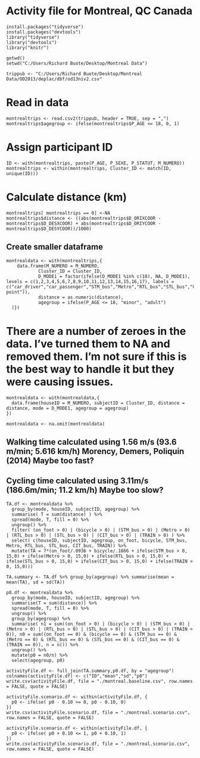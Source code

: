 # Activity file for Montreal, QC Canada

```
install.packages("tidyverse")
install.packages("devtools")
library("tidyverse")
library("devtools")
library("knitr")
```
```
getwd()
setwd("C:/Users/Richard Buote/Desktop/Montreal Data")

trippub <- "C:/Users/Richard Buote/Desktop/Montreal Data/OD2013/deplac/dbf/od13niv2.csv"
```

# Read in data

```
montrealtrips <- read.csv2(trippub, header = TRUE, sep = ",")
montrealtrips$agegroup <- ifelse(montrealtrips$P_AGE <= 18, 0, 1)
```

# Assign participant ID

```
ID <- with(montrealtrips, paste(P_AGE, P_SEXE, P_STATUT, M_NUMERO))
montrealtrips <- within(montrealtrips, Cluster_ID <- match(ID, unique(ID)))
```
# Calculate distance (km)

```
montrealtrips[ montrealtrips == 0] <-NA
montrealtrips$distance <- ((abs(montrealtrips$D_ORIXCOOR - montrealtrips$D_DESXCOOR) + abs(montrealtrips$D_ORIYCOOR - montrealtrips$D_DESYCOOR))/1000)
```
## Create smaller dataframe

```
montrealdata <- with(montrealtrips,{
    data.frame(M_NUMERO = M_NUMERO,
            Cluster_ID = Cluster_ID,
            D_MODE1 = factor(ifelse(D_MODE1 %in% c(18), NA, D_MODE1), levels = c(1,2,3,4,5,6,7,8,9,10,11,12,13,14,15,16,17), labels = c("car_driver","car_passenger","STM_bus","Metro","RTL_bus","STL_bus","CIT_bus","TRAIN","school_bus","other_bus","taxi","motorcycle","bicycle","on_foot","adapted_transportation","long_distance_mode","junction point")),
            distance = as.numeric(distance),
            agegroup = ifelse(P_AGE <= 18, "minor", "adult")
  )})
```
# There are a number of zeroes in the data. I've turned them to NA and removed them. I'm not sure if this is the best way to handle it but they were causing issues.

```
montrealdata <- with(montrealdata,{
  data.frame(houseID = M_NUMERO, subjectID = Cluster_ID, distance = distance, mode = D_MODE1, agegroup = agegroup)
})

montrealdata <- na.omit(montrealdata)
```

## Walking time calculated using 1.56 m/s (93.6 m/min; 5.616 km/h) Morency, Demers, Poliquin (2014) Maybe too fast?
## Cycling time calculated using 3.11m/s (186.6m/min; 11.2 km/h) Maybe too slow?


``` 
TA.df <- montrealdata %>%
  group_by(mode, houseID, subjectID, agegroup) %>%
  summarise( T = sum(distance) ) %>%
  spread(mode, T, fill = 0) %>%
  ungroup() %>%
  filter( (on_foot > 0) | (bicycle > 0) | (STM_bus > 0) | (Metro > 0) | (RTL_bus > 0) | (STL_bus > 0) | (CIT_bus > 0) | (TRAIN > 0) ) %>%
  select( c(houseID, subjectID, agegroup, on_foot, bicycle, STM_bus, Metro, RTL_bus, STL_bus, CIT_bus, TRAIN)) %>%
  mutate(TA = 7*(on_foot/.0936 + bicycle/.1866 + ifelse(STM_bus > 0, 15,0) + ifelse(Metro > 0, 15,0) + ifelse(RTL_bus > 0, 15,0) + ifelse(STL_bus > 0, 15,0) + ifelse(CIT_bus > 0, 15,0) + ifelse(TRAIN > 0, 15,0)))
```

```
TA.summary <- TA.df %>% group_by(agegroup) %>% summarise(mean = mean(TA), sd = sd(TA))
```

```
p0.df <- montrealdata %>%
  group_by(mode, houseID, subjectID, agegroup) %>%
  summarise(T = sum(distance)) %>%
  spread(mode, T, fill = 0) %>%
  ungroup() %>%
  group_by(agegroup) %>%
  summarise( n1 = sum((on_foot > 0) | (bicycle > 0) | (STM_bus > 0) | (Metro > 0) | (RTL_bus > 0) | (STL_bus > 0) | (CIT_bus > 0) | (TRAIN > 0)), n0 = sum((on_foot == 0) & (bicycle == 0) & (STM_bus == 0) & (Metro == 0) & (RTL_bus == 0) & (STL_bus == 0) & (CIT_bus == 0) & (TRAIN == 0)), n = n()) %>%
  ungroup() %>%
  mutate(p0 = n0/n) %>%
  select(agegroup, p0)

activityFile.df <- full_join(TA.summary,p0.df, by = "agegroup")
colnames(activityFile.df) <- c("ID","mean","sd","p0")
write.csv(activityFile.df, file = "./montreal.baseline.csv", row.names = FALSE, quote = FALSE)

activityFile.scenario.df <- within(activityFile.df, {
  p0 <- ifelse( p0 - 0.10 >= 0, p0 - 0.10, 0)
})
write.csv(activityFile.scenario.df, file = "./montreal.scenario.csv", row.names = FALSE, quote = FALSE)

activityFile.scenario.df <- within(activityFile.df, {
  p0 <- ifelse( p0 + 0.10 <= 1, p0 + 0.10, 1)
})
write.csv(activityFile.scenario.df, file = "./montreal.scenario.csv", row.names = FALSE, quote = FALSE)
```


